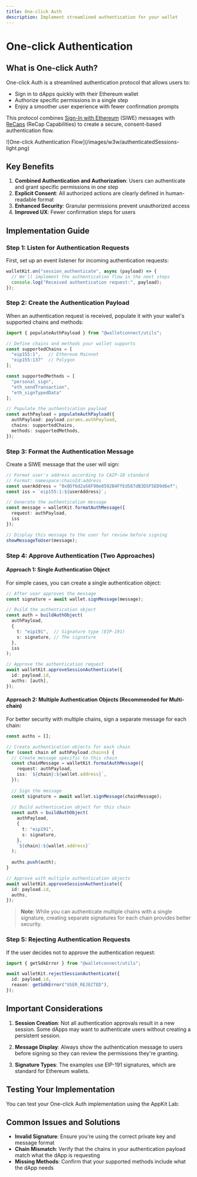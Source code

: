 ```yaml
---
title: One-click Auth
description: Implement streamlined authentication for your wallet
---
```


# One-click Authentication

## What is One-click Auth?

One-click Auth is a streamlined authentication protocol that allows users to:
- Sign in to dApps quickly with their Ethereum wallet
- Authorize specific permissions in a single step
- Enjoy a smoother user experience with fewer confirmation prompts

This protocol combines [Sign-In with Ethereum](https://eips.ethereum.org/EIPS/eip-4361) (SIWE) messages with [ReCaps](https://eips.ethereum.org/EIPS/eip-5573) (ReCap Capabilities) to create a secure, consent-based authentication flow.

<Frame>
![One-click Authentication Flow](/images/w3w/authenticatedSessions-light.png)
</Frame>

## Key Benefits

1. **Combined Authentication and Authorization**: Users can authenticate and grant specific permissions in one step
2. **Explicit Consent**: All authorized actions are clearly defined in human-readable format
3. **Enhanced Security**: Granular permissions prevent unauthorized access
4. **Improved UX**: Fewer confirmation steps for users

## Implementation Guide

### Step 1: Listen for Authentication Requests

First, set up an event listener for incoming authentication requests:

```typescript
walletKit.on("session_authenticate", async (payload) => {
  // We'll implement the authentication flow in the next steps
  console.log("Received authentication request:", payload);
});
```

### Step 2: Create the Authentication Payload

When an authentication request is received, populate it with your wallet's supported chains and methods:

```typescript
import { populateAuthPayload } from "@walletconnect/utils";

// Define chains and methods your wallet supports
const supportedChains = [
  "eip155:1",   // Ethereum Mainnet
  "eip155:137"  // Polygon
];

const supportedMethods = [
  "personal_sign",
  "eth_sendTransaction", 
  "eth_signTypedData"
];

// Populate the authentication payload
const authPayload = populateAuthPayload({
  authPayload: payload.params.authPayload,
  chains: supportedChains,
  methods: supportedMethods,
});
```

### Step 3: Format the Authentication Message

Create a SIWE message that the user will sign:

```typescript
// Format user's address according to CAIP-10 standard
// Format: namespace:chainId:address
const userAddress = "0x0Df6d2a56F90e8592B4FfEd587dB3D5F5ED9d6ef";
const iss = `eip155:1:${userAddress}`;

// Generate the authentication message
const message = walletKit.formatAuthMessage({
  request: authPayload,
  iss
});

// Display this message to the user for review before signing
showMessageToUser(message);
```

### Step 4: Approve Authentication (Two Approaches)

#### Approach 1: Single Authentication Object

For simple cases, you can create a single authentication object:

```typescript
// After user approves the message
const signature = await wallet.signMessage(message);

// Build the authentication object
const auth = buildAuthObject(
  authPayload,
  {
    t: "eip191",  // Signature type (EIP-191)
    s: signature, // The signature
  },
  iss
);

// Approve the authentication request
await walletKit.approveSessionAuthenticate({
  id: payload.id,
  auths: [auth],
});
```

#### Approach 2: Multiple Authentication Objects (Recommended for Multi-chain)

For better security with multiple chains, sign a separate message for each chain:

```typescript
const auths = [];

// Create authentication objects for each chain
for (const chain of authPayload.chains) {
  // Create message specific to this chain
  const chainMessage = walletKit.formatAuthMessage({
    request: authPayload,
    iss: `${chain}:${wallet.address}`,
  });
  
  // Sign the message
  const signature = await wallet.signMessage(chainMessage);
  
  // Build authentication object for this chain
  const auth = buildAuthObject(
    authPayload,
    {
      t: "eip191",
      s: signature,
    },
    `${chain}:${wallet.address}`
  );
  
  auths.push(auth);
}

// Approve with multiple authentication objects
await walletKit.approveSessionAuthenticate({
  id: payload.id,
  auths,
});
```

> **Note**: While you can authenticate multiple chains with a single signature, creating separate signatures for each chain provides better security.

### Step 5: Rejecting Authentication Requests

If the user decides not to approve the authentication request:

```typescript
import { getSdkError } from "@walletconnect/utils";

await walletKit.rejectSessionAuthenticate({
  id: payload.id,
  reason: getSdkError("USER_REJECTED"),
});
```

## Important Considerations

1. **Session Creation**: Not all authentication approvals result in a new session. Some dApps may want to authenticate users without creating a persistent session.

2. **Message Display**: Always show the authentication message to users before signing so they can review the permissions they're granting.

3. **Signature Types**: The examples use EIP-191 signatures, which are standard for Ethereum wallets.

## Testing Your Implementation

You can test your One-click Auth implementation using the AppKit Lab:

<Card
  title="Test One-click Auth Integration"
  href="https://appkit-lab.reown.com/library/ethers-siwe/"
  icon="flask"
  color="#4D72DA"
/>

## Common Issues and Solutions

- **Invalid Signature**: Ensure you're using the correct private key and message format
- **Chain Mismatch**: Verify that the chains in your authentication payload match what the dApp is requesting
- **Missing Methods**: Confirm that your supported methods include what the dApp needs
